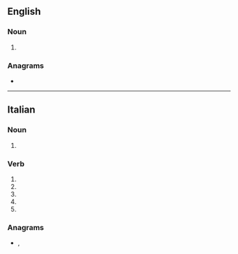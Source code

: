 ==English==

===Noun===
{{head|en|noun form}}

# {{plural of|en|rotolo}}

===Anagrams===
* {{anagrams|en|a=iloort|Triolo|loriot}}

----

==Italian==

===Noun===
{{head|it|noun plural form|g=m}}

# {{plural of|it|rotolo}}

===Verb===
{{head|it|verb form}}

# {{inflection of|it|rotolare||2|s|pres|indc}}
# {{inflection of|it|rotolare||1|s|pres|subj}}
# {{inflection of|it|rotolare||2|s|pres|subj}}
# {{inflection of|it|rotolare||3|s|pres|subj}}
# {{inflection of|it|rotolare||3|s|impr}}

===Anagrams===
* {{l|it|Tirolo}}, {{l|it|triolo}}